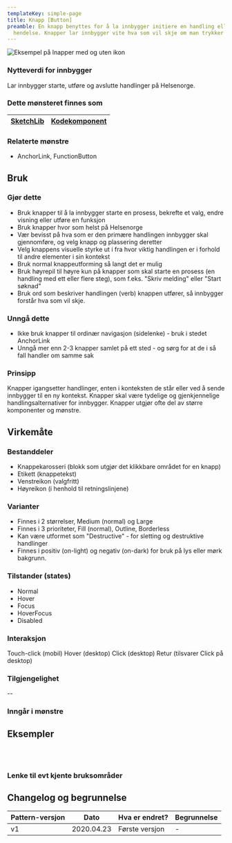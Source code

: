 ```yaml
---
templateKey: simple-page
title: Knapp [Button]
preamble: En knapp benyttes for å la innbygger initiere en handling eller
  hendelse. Knapper lar innbygger vite hva som vil skje om man trykker på dem.
---
```

<img src="/img/button-variants.png" title="Buttons example image" alt="Eksempel på lnapper med og uten ikon"/>



### Nytteverdi for innbygger

Lar innbygger starte, utføre og avslutte handlinger på Helsenorge.




### Dette mønsteret finnes som

| [SketchLib](https://share.goabstract.com/008221ea-c56d-43e0-8ffe-8f95f8313614?collectionLayerId=4df26be3-273e-466c-bd81-5745260d2816&mode=design&present=true) | [Kodekomponent](https://helsenorge.design/library/components/button) |
| --- | --- |

### Relaterte mønstre

* AnchorLink, FunctionButton

## Bruk
### Gjør dette

* Bruk knapper til å la innbygger starte en prosess, bekrefte et valg, endre visning eller utføre en funksjon
* Bruk knapper hvor som helst på Helsenorge
* Vær bevisst på hva som er den primære handlingen innbygger skal gjennomføre, og velg knapp og plassering deretter
* Velg knappens visuelle styrke ut i fra hvor viktig handlingen er i forhold til andre elementer i sin kontekst
* Bruk normal knappeutforming så langt det er mulig
* Bruk høyrepil til høyre kun på knapper som skal starte en prosess (en handling med ett eller flere steg), som f.eks. "Skriv melding" eller "Start søknad"
* Bruk ord som beskriver handlingen (verb) knappen utfører, så innbygger forstår hva som vil skje.



### Unngå dette

* Ikke bruk knapper til ordinær navigasjon (sidelenke) - bruk i stedet AnchorLink
* Unngå mer enn 2-3 knapper samlet på ett sted - og sørg for at de i så fall handler om samme sak


### Prinsipp

Knapper igangsetter handlinger, enten i konteksten de står eller ved å sende innbygger til en ny kontekst. Knapper skal være tydelige og gjenkjennelige handlingsalternativer for innbygger. Knapper utgjør ofte del av større komponenter og mønstre.


## Virkemåte
### Bestanddeler

* Knappekarosseri (blokk som utgjør det klikkbare området for en knapp)
* Etikett (knappetekst)
* Venstreikon (valgfritt)
* Høyreikon (i henhold til retningslinjene)

### Varianter

* Finnes i 2 størrelser, Medium (normal) og Large
* Finnes i 3 prioriteter, Fill (normal), Outline, Borderless 
* Kan være utformet som "Destructive" - for sletting og destruktive handlinger
* Finnes i positiv (on-light) og negativ (on-dark) for bruk på lys eller mørk bakgrunn.


### Tilstander (states)

* Normal
* Hover
* Focus
* HoverFocus
* Disabled


### Interaksjon

Touch-click (mobil)
Hover (desktop)
Click (desktop)
Retur (tilsvarer Click på desktop)

### Tilgjengelighet

--

### Inngår i mønstre



## Eksempler

<br />
<br />

### Lenke til evt kjente bruksområder


## Changelog og begrunnelse

| Pattern-versjon | Dato       | Hva er endret?                | Begrunnelse |
| --------------- | ---------- | ----------------------------- | ----------- |
| v1              | 2020.04.23 | Første versjon  |  -          |




<br />
<br />